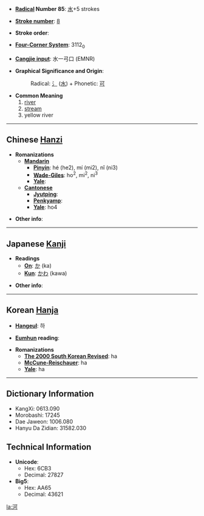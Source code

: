 * '''[[Wiktionary:Chinese radical index| Radical]] Number 85''': [[Wiktionary:Chinese radical index 水|水]]+5 strokes

* '''[[Wiktionary:Chinese total strokes index|Stroke number]]''': [[Wiktionary:Chinese total strokes index 8|8]]

* '''Stroke order''': 

* '''[[Wiktionary:Chinese four corner index|Four-Corner System]]''': 3112<sub>0</sub>

* '''[[Wiktionary:Chinese Cangjie index|Cangjie input]]''': 水一弓口 (EMNR)

* '''Graphical Significance and Origin''': 
*:Radical: [[氵]] ([[水]]) + Phonetic: [[可]]

* '''Common Meaning'''
*#[[river]]
*# [[stream]]
*# yellow river<!-- I can't seem to verify this one -->

----

== Chinese [[Hanzi]] ==

* '''Romanizations'''
** '''[[Mandarin]]'''
*** '''[[Pinyin]]''': hé (he2), mí (mi2), nǐ (ni3)
*** '''[[Wade-Giles]]''': ho<sup>2</sup>, mi<sup>2</sup>, ni<sup>3</sup>
*** '''[[Yale]]''': 
** '''[[Cantonese]]'''
*** '''[[Jyutping]]''':
*** '''[[Penkyamp]]''': 
*** '''[[Yale]]''': ho4

* '''Other info''': 

----

== Japanese [[Kanji]] ==

* '''Readings'''
** '''[[On]]''': [[か]] (ka)
** '''[[Kun]]''': [[かわ]] (kawa)

* '''Other info''':  

----

== Korean [[Hanja]] ==

* '''[[Hangeul]]''': 하

* '''[[Eumhun]] reading''': 

* '''Romanizations'''
** '''[[The 2000 South Korean Revised Romanization|The 2000 South Korean Revised]]''': ha
** '''[[McCune-Reischauer]]''': ha
** '''[[Yale]]''': ha

----

== Dictionary Information ==

* KangXi: 0613.090
* Morobashi: 17245
* Dae Jaweon: 1006.080
* Hanyu Da Zidian: 31582.030

== Technical Information ==

* '''Unicode''':
** Hex: 6CB3
** Decimal: 27827
* '''Big5''':
** Hex: AA65
** Decimal: 43621

[[la:河]]